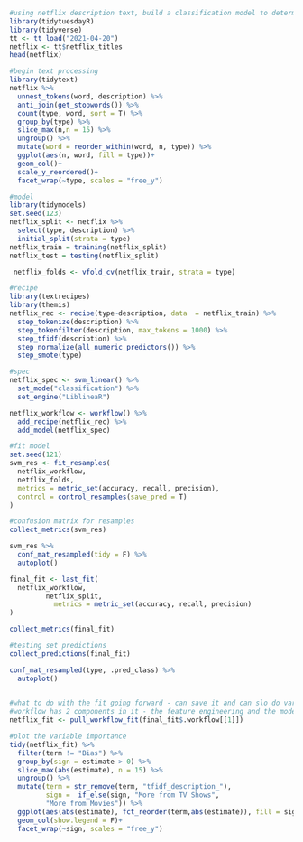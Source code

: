 ```r
#using netflix description text, build a classification model to determine if the product is a show or a movie
library(tidytuesdayR)
library(tidyverse)
tt <- tt_load("2021-04-20")
netflix <- tt$netflix_titles
head(netflix)
```


```r
#begin text processing
library(tidytext)
netflix %>% 
  unnest_tokens(word, description) %>% 
  anti_join(get_stopwords()) %>% 
  count(type, word, sort = T) %>% 
  group_by(type) %>% 
  slice_max(n,n = 15) %>% 
  ungroup() %>% 
  mutate(word = reorder_within(word, n, type)) %>% 
  ggplot(aes(n, word, fill = type))+
  geom_col()+
  scale_y_reordered()+
  facet_wrap(~type, scales = "free_y")


```

```r
#model
library(tidymodels)
set.seed(123)
netflix_split <- netflix %>% 
  select(type, description) %>% 
  initial_split(strata = type)
netflix_train = training(netflix_split)
netflix_test = testing(netflix_split)

 netflix_folds <- vfold_cv(netflix_train, strata = type)

```

```r
#recipe
library(textrecipes)
library(themis)
netflix_rec <- recipe(type~description, data  = netflix_train) %>% 
  step_tokenize(description) %>% 
  step_tokenfilter(description, max_tokens = 1000) %>% 
  step_tfidf(description) %>% 
  step_normalize(all_numeric_predictors()) %>% 
  step_smote(type) 
```

```r
#spec
netflix_spec <- svm_linear() %>% 
  set_mode("classification") %>% 
  set_engine("LiblineaR")

netflix_workflow <- workflow() %>% 
  add_recipe(netflix_rec) %>% 
  add_model(netflix_spec)

```

```r
#fit model
set.seed(121)
svm_res <- fit_resamples(
  netflix_workflow,
  netflix_folds,
  metrics = metric_set(accuracy, recall, precision),
  control = control_resamples(save_pred = T)
)


```

```r
#confusion matrix for resamples
collect_metrics(svm_res)

svm_res %>% 
  conf_mat_resampled(tidy = F) %>% 
  autoplot()
```

```r
final_fit <- last_fit(
  netflix_workflow,
         netflix_split,
           metrics = metric_set(accuracy, recall, precision)
)

collect_metrics(final_fit)

```






```r
#testing set predictions
collect_predictions(final_fit)

conf_mat_resampled(type, .pred_class) %>% 
  autoplot()
  
```

```r
#what to do with the fit going forward - can save it and can slo do variable importnace. 
#workflow has 2 components in it - the feature engineering and the model algorithm. by pulling out the parsnip fit, we can tidy and plot variable importance
netflix_fit <- pull_workflow_fit(final_fit$.workflow[[1]])

```

```r
#plot the variable importance
tidy(netflix_fit) %>% 
  filter(term != "Bias") %>% 
  group_by(sign = estimate > 0) %>% 
  slice_max(abs(estimate), n = 15) %>% 
  ungroup() %>% 
  mutate(term = str_remove(term, "tfidf_description_"),
         sign =  if_else(sign, "More from TV Shows",
         "More from Movies")) %>% 
  ggplot(aes(abs(estimate), fct_reorder(term,abs(estimate)), fill = sign))+
  geom_col(show.legend = F)+
  facet_wrap(~sign, scales = "free_y")

```






